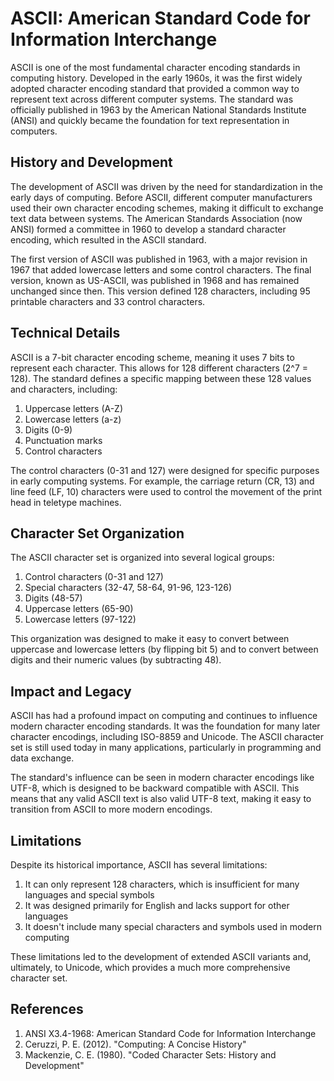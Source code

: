# ASCII: American Standard Code for Information Interchange

ASCII is one of the most fundamental character encoding standards in computing history. Developed in the early 1960s, it was the first widely adopted character encoding standard that provided a common way to represent text across different computer systems. The standard was officially published in 1963 by the American National Standards Institute (ANSI) and quickly became the foundation for text representation in computers.

<ASCIITable />

## History and Development

The development of ASCII was driven by the need for standardization in the early days of computing. Before ASCII, different computer manufacturers used their own character encoding schemes, making it difficult to exchange text data between systems. The American Standards Association (now ANSI) formed a committee in 1960 to develop a standard character encoding, which resulted in the ASCII standard.

The first version of ASCII was published in 1963, with a major revision in 1967 that added lowercase letters and some control characters. The final version, known as US-ASCII, was published in 1968 and has remained unchanged since then. This version defined 128 characters, including 95 printable characters and 33 control characters.

## Technical Details

ASCII is a 7-bit character encoding scheme, meaning it uses 7 bits to represent each character. This allows for 128 different characters (2^7 = 128). The standard defines a specific mapping between these 128 values and characters, including:

1. Uppercase letters (A-Z)
2. Lowercase letters (a-z)
3. Digits (0-9)
4. Punctuation marks
5. Control characters

The control characters (0-31 and 127) were designed for specific purposes in early computing systems. For example, the carriage return (CR, 13) and line feed (LF, 10) characters were used to control the movement of the print head in teletype machines.

## Character Set Organization

The ASCII character set is organized into several logical groups:

1. Control characters (0-31 and 127)
2. Special characters (32-47, 58-64, 91-96, 123-126)
3. Digits (48-57)
4. Uppercase letters (65-90)
5. Lowercase letters (97-122)

This organization was designed to make it easy to convert between uppercase and lowercase letters (by flipping bit 5) and to convert between digits and their numeric values (by subtracting 48).

## Impact and Legacy

ASCII has had a profound impact on computing and continues to influence modern character encoding standards. It was the foundation for many later character encodings, including ISO-8859 and Unicode. The ASCII character set is still used today in many applications, particularly in programming and data exchange.

The standard's influence can be seen in modern character encodings like UTF-8, which is designed to be backward compatible with ASCII. This means that any valid ASCII text is also valid UTF-8 text, making it easy to transition from ASCII to more modern encodings.

## Limitations

Despite its historical importance, ASCII has several limitations:

1. It can only represent 128 characters, which is insufficient for many languages and special symbols
2. It was designed primarily for English and lacks support for other languages
3. It doesn't include many special characters and symbols used in modern computing

These limitations led to the development of extended ASCII variants and, ultimately, to Unicode, which provides a much more comprehensive character set.

## References

1. ANSI X3.4-1968: American Standard Code for Information Interchange
2. Ceruzzi, P. E. (2012). "Computing: A Concise History"
3. Mackenzie, C. E. (1980). "Coded Character Sets: History and Development" 